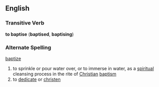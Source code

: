 ==English==
===Transitive Verb===
'''to baptise'''  ('''baptised''', '''baptising''')
===Alternate Spelling===
[[baptize]]
#to sprinkle or pour water over, or to immerse in water, as a [[spiritual]] cleansing process in the rite of [[Christian]] [[baptism]]
#to [[dedicate]] or [[christen]]